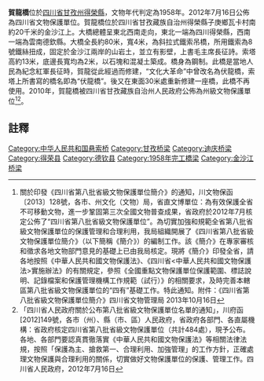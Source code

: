 {{msg:四川省文物保護單位
|名稱 = 賀龍橋
|編號 = 477
|圖片 = 金沙江桥.jpg
|級別 = S8
|分類 = 
|時代 = 1958年
|地点 = [[四川省|四川省]][[甘孜州|甘孜州]][[得榮縣|得榮縣]]
|坐標 =
|登錄 = 2012年7月16日
}}
'''賀龍橋'''位於[[四川省|四川省]][[甘孜州|甘孜州]][[得榮縣|得榮縣]]，文物年代判定為1958年。2012年7月16日公佈為四川省文物保護單位。賀龍橋位於四川省甘孜藏族自治州得榮縣子庚鄉瓦卡村南約20千米的金沙江上。大橋總體呈東北西南走向，東北一端為四川得榮縣，西南一端為雲南德欽縣。大橋全長約80米，寬4米，為斜拉式鐵索吊橋，所用鐵索為8號鐵絲扭成，固定於金沙江兩岸的山岩土，並立有影壁，上書毛主席長征詩。索塔高約13米，底邊長寬均為2米，以石塊和混凝土築成。橋身為鋼制。此橋是當地人民為紀念紅軍長征時，賀龍從此經過而修建，“文化大革命”中曾改名為伏龍橋，索塔上所書寫的橋名即為“伏龍橋”。後又在東面30米處重新修建一座橋，此橋不再使用。2010年，賀龍橋被四川省甘孜藏族自治州人民政府公佈為州級文物保護單位<ref>關於印發《四川省第八批省級文物保護單位簡介》的通知，川文物保函〔2013〕128號，各市、州文化（文物）局，省直文博單位：為有效保護全省不可移動文物，進一步鞏固第三次全國文物普查成果，省政府於2012年7月核定公佈了“四川省第八批省級文物保護單位”。為切實加強和規範全省第八批省級文物保護單位的保護管理和合理利用，我局組織開展了《四川省第八批省級文物保護單位簡介》（以下簡稱《簡介》）的編制工作。該《簡介》在專家審核和徵求各地文物部門意見的基礎上已由我局核定。現將《簡介》印發全省，請各地按照《中華人民共和國文物保護法》、《四川省<中華人民共和國文物保護法>實施辦法》的有關規定，參照《全國重點文物保護單位保護範圍、標誌說明、記錄檔案和保護管理機構工作規範（試行）》的相關要求，及時完善本轄區第八批省級文物保護單位的“四有”基礎工作。特此通知。附件：《四川省第八批省級文物保護單位簡介》四川省文物管理局  2013年10月16日</ref><ref>  「四川省人民政府關於公布第八批省級文物保護單位名單的通知」，川府函[2012]149號，各市（州）、縣（市、區）人民政府，省政府各部門、各直屬機構：省政府核定四川省第八批省級文物保護單位（共計484處），現予公布。各地、各部門要認真貫徹落實《中華人民共和國文物保護法》等相關法律法規，按照「保護為主、搶救第一、合理利用、加強管理」的工作方針，正確處理文物保護與合理利用的關係，切實做好文物保護單位的保護、管理工作。四川省人民政府，2012年7月16日</ref>。
==註釋==
{{reflist}}

{{Crossings navbox
|structure= [[长江桥隧列表|桥梁与隧道]]
|place= [[金沙江|金沙江]]
|bridge= 賀龍桥
|bridge signs= {{中国国道名|214}}
|upstream= [[金沙湾大桥|金沙湾大桥]]
|upstream signs= 公路
|downstream= [[214国道香德公路金沙江大桥|214国道香德公路金沙江大桥]]
|downstream signs= {{中国国道名|214}}
}}

[[Category:中华人民共和国悬索桥|Category:中华人民共和国悬索桥]]
[[Category:甘孜桥梁|Category:甘孜桥梁]]
[[Category:迪庆桥梁|Category:迪庆桥梁]]
[[Category:得荣县|Category:得荣县]]
[[Category:德钦县|Category:德钦县]]
[[Category:1958年完工橋梁|Category:1958年完工橋梁]]
[[Category:金沙江桥梁|Category:金沙江桥梁]]